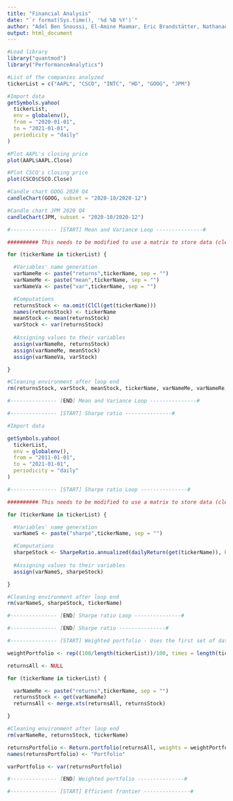 ```yaml
---
title: "Financial Analysis"
date: "`r format(Sys.time(), '%d %B %Y')`"
author: "Adel Ben Snoussi, El-Amine Maamar, Eric Brandstätter, Nathanaël G. Dürst"
output: html_document
---
```


```r

#Load library
library("quantmod")
library("PerformanceAnalytics")

#List of the companies analyzed
tickerList = c("AAPL", "CSCO", "INTC", "HD", "GOOG", "JPM")

#Import data
getSymbols.yahoo(
  tickerList,
  env = globalenv(),
  from = "2020-01-01",
  to = "2021-01-01",
  periodicity = "daily"
)

#Plot AAPL's closing price
plot(AAPL$AAPL.Close)

#Plot CSCO's closing price
plot(CSCO$CSCO.Close)

#Candle chart GOOG 2020 Q4
candleChart(GOOG, subset = "2020-10/2020-12")

#Candle chart JPM 2020 Q4
candleChart(JPM, subset = "2020-10/2020-12")

#--------------- [START] Mean and Variance Loop ---------------#

########## This needs to be modified to use a matrix to store data (cleaner code on the recommendation of Lionel)

for (tickerName in tickerList) {

  #Variables' name generation
  varNameRe <- paste("returns",tickerName, sep = "")
  varNameMe <- paste("mean",tickerName, sep = "")
  varNameVa <- paste("var",tickerName, sep = "")

  #Computations
  returnsStock <- na.omit(ClCl(get(tickerName)))
  names(returnsStock) <- tickerName
  meanStock <- mean(returnsStock)
  varStock <- var(returnsStock)
  
  #Assigning values to their variables
  assign(varNameRe, returnsStock)
  assign(varNameMe, meanStock)
  assign(varNameVa, varStock)

}

#Cleaning environment after loop end
rm(returnsStock, varStock, meanStock, tickerName, varNameMe, varNameRe, varNameVa)

#--------------- [END] Mean and Variance Loop ---------------#

#--------------- [START] Sharpe ratio ---------------#

#Import data

getSymbols.yahoo(
  tickerList,
  env = globalenv(),
  from = "2011-01-01",
  to = "2021-01-01",
  periodicity = "daily"
)

#--------------- [START] Sharpe ratio Loop ---------------#

########## This needs to be modified to use a matrix to store data (cleaner code on the recommendation of Lionel)

for (tickerName in tickerList) {

  #Variables' name generation
  varNameS <- paste("sharpe",tickerName, sep = "")

  #Computations
  sharpeStock <- SharpeRatio.annualized(dailyReturn(get(tickerName)), Rf = 0.03/252, scale = 252)
  
  #Assigning values to their variables
  assign(varNameS, sharpeStock)

}

#Cleaning environment after loop end
rm(varNameS, sharpeStock, tickerName)

#--------------- [END] Sharpe ratio Loop ---------------#

#--------------- [END] Sharpe ratio ---------------#

#--------------- [START] Weighted portfolio - Uses the first set of data ---------------#

weightPortfolio <- rep((100/length(tickerList))/100, times = length(tickerList))

returnsAll <- NULL

for (tickerName in tickerList) {

  varNameRe <- paste("returns",tickerName, sep = "")
  returnsStock <- get(varNameRe)
  returnsAll <- merge.xts(returnsAll, returnsStock)

}

#Cleaning environment after loop end
rm(varNameRe, returnsStock, tickerName)

returnsPortfolio <- Return.portfolio(returnsAll, weights = weightPortfolio)
names(returnsPortfolio) <- "Portfolio"

varPortfolio <- var(returnsPortfolio)

#--------------- [END] Weighted portfolio ---------------#

#--------------- [START] Efficient frontier ---------------#


```